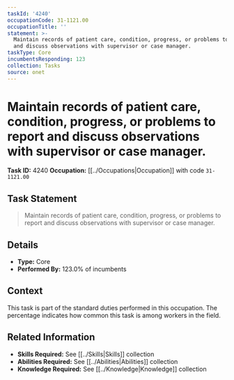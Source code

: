 ```yaml
---
taskId: '4240'
occupationCode: 31-1121.00
occupationTitle: ''
statement: >-
  Maintain records of patient care, condition, progress, or problems to report
  and discuss observations with supervisor or case manager.
taskType: Core
incumbentsResponding: 123
collection: Tasks
source: onet
---
```

# Maintain records of patient care, condition, progress, or problems to report and discuss observations with supervisor or case manager.

**Task ID:** 4240
**Occupation:** [[../Occupations|Occupation]] with code `31-1121.00`

## Task Statement

> Maintain records of patient care, condition, progress, or problems to report and discuss observations with supervisor or case manager.

## Details

- **Type:** Core
- **Performed By:** 123.0% of incumbents

## Context

This task is part of the standard duties performed in this occupation. The percentage indicates how common this task is among workers in the field.

## Related Information

- **Skills Required:** See [[../Skills|Skills]] collection
- **Abilities Required:** See [[../Abilities|Abilities]] collection
- **Knowledge Required:** See [[../Knowledge|Knowledge]] collection

